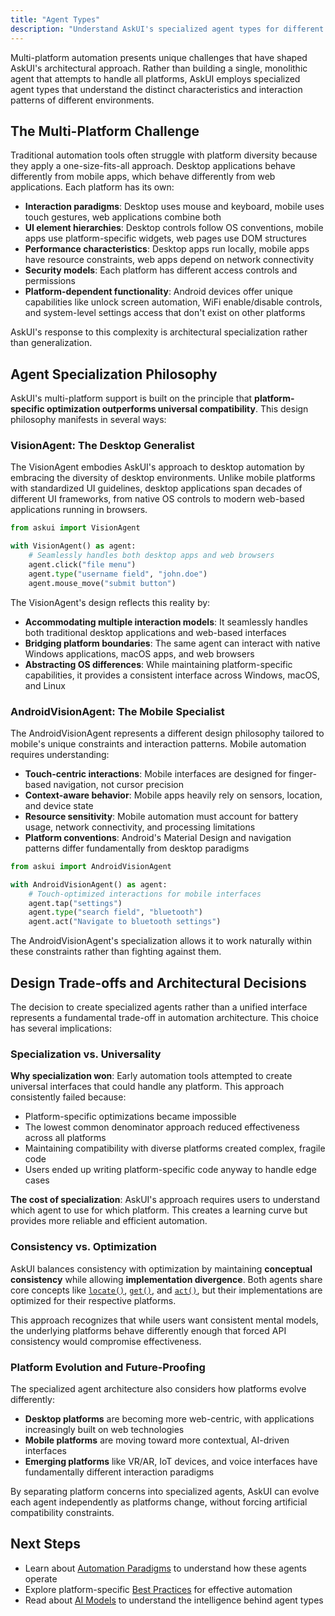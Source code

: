 ---
title: "Agent Types"
description: "Understand AskUI's specialized agent types for different platforms"
---

Multi-platform automation presents unique challenges that have shaped AskUI's architectural approach. Rather than building a single, monolithic agent that attempts to handle all platforms, AskUI employs specialized agent types that understand the distinct characteristics and interaction patterns of different environments.

## The Multi-Platform Challenge

Traditional automation tools often struggle with platform diversity because they apply a one-size-fits-all approach. Desktop applications behave differently from mobile apps, which behave differently from web applications. Each platform has its own:

- **Interaction paradigms**: Desktop uses mouse and keyboard, mobile uses touch gestures, web applications combine both
- **UI element hierarchies**: Desktop controls follow OS conventions, mobile apps use platform-specific widgets, web pages use DOM structures
- **Performance characteristics**: Desktop apps run locally, mobile apps have resource constraints, web apps depend on network connectivity
- **Security models**: Each platform has different access controls and permissions
- **Platform-dependent functionality**: Android devices offer unique capabilities like unlock screen automation, WiFi enable/disable controls, and system-level settings access that don't exist on other platforms

AskUI's response to this complexity is architectural specialization rather than generalization.

## Agent Specialization Philosophy

AskUI's multi-platform support is built on the principle that **platform-specific optimization outperforms universal compatibility**. This design philosophy manifests in several ways:

### VisionAgent: The Desktop Generalist

The VisionAgent embodies AskUI's approach to desktop automation by embracing the diversity of desktop environments. Unlike mobile platforms with standardized UI guidelines, desktop applications span decades of different UI frameworks, from native OS controls to modern web-based applications running in browsers.

```python
from askui import VisionAgent

with VisionAgent() as agent:
    # Seamlessly handles both desktop apps and web browsers
    agent.click("file menu")
    agent.type("username field", "john.doe")
    agent.mouse_move("submit button")
```

The VisionAgent's design reflects this reality by:
- **Accommodating multiple interaction models**: It seamlessly handles both traditional desktop applications and web-based interfaces
- **Bridging platform boundaries**: The same agent can interact with native Windows applications, macOS apps, and web browsers
- **Abstracting OS differences**: While maintaining platform-specific capabilities, it provides a consistent interface across Windows, macOS, and Linux

### AndroidVisionAgent: The Mobile Specialist

The AndroidVisionAgent represents a different design philosophy tailored to mobile's unique constraints and interaction patterns. Mobile automation requires understanding:

- **Touch-centric interactions**: Mobile interfaces are designed for finger-based navigation, not cursor precision
- **Context-aware behavior**: Mobile apps heavily rely on sensors, location, and device state
- **Resource sensitivity**: Mobile automation must account for battery usage, network connectivity, and processing limitations
- **Platform conventions**: Android's Material Design and navigation patterns differ fundamentally from desktop paradigms

```python
from askui import AndroidVisionAgent

with AndroidVisionAgent() as agent:
    # Touch-optimized interactions for mobile interfaces
    agent.tap("settings")
    agent.type("search field", "bluetooth")
    agent.act("Navigate to bluetooth settings")
```

The AndroidVisionAgent's specialization allows it to work naturally within these constraints rather than fighting against them.

## Design Trade-offs and Architectural Decisions

The decision to create specialized agents rather than a unified interface represents a fundamental trade-off in automation architecture. This choice has several implications:

### Specialization vs. Universality

**Why specialization won**: Early automation tools attempted to create universal interfaces that could handle any platform. This approach consistently failed because:
- Platform-specific optimizations became impossible
- The lowest common denominator approach reduced effectiveness across all platforms
- Maintaining compatibility with diverse platforms created complex, fragile code
- Users ended up writing platform-specific code anyway to handle edge cases

**The cost of specialization**: AskUI's approach requires users to understand which agent to use for which platform. This creates a learning curve but provides more reliable and efficient automation.

### Consistency vs. Optimization

AskUI balances consistency with optimization by maintaining **conceptual consistency** while allowing **implementation divergence**. Both agents share core concepts like [`locate()`](/04-reference/01-agent-frameworks/02-python/02-vision-agent-api/agent#locate), [`get()`](/04-reference/01-agent-frameworks/02-python/02-vision-agent-api/agent#get), and [`act()`](/04-reference/01-agent-frameworks/02-python/02-vision-agent-api/agent#act), but their implementations are optimized for their respective platforms.

This approach recognizes that while users want consistent mental models, the underlying platforms behave differently enough that forced API consistency would compromise effectiveness.

### Platform Evolution and Future-Proofing

The specialized agent architecture also considers how platforms evolve differently:

- **Desktop platforms** are becoming more web-centric, with applications increasingly built on web technologies
- **Mobile platforms** are moving toward more contextual, AI-driven interfaces
- **Emerging platforms** like VR/AR, IoT devices, and voice interfaces have fundamentally different interaction paradigms

By separating platform concerns into specialized agents, AskUI can evolve each agent independently as platforms change, without forcing artificial compatibility constraints.

## Next Steps

- Learn about [Automation Paradigms](/03-explanation/01-foundations/automation-paradigms) to understand how these agents operate
- Explore platform-specific [Best Practices](/03-explanation/02-best-practices/01-element-selection/01-element-selection) for effective automation
- Read about [AI Models](/03-explanation/03-ai-models/01-grounding-models) to understand the intelligence behind agent types
